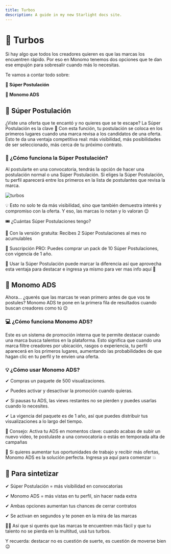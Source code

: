```yaml
---
title: Turbos
description: A guide in my new Starlight docs site.
---
```


# 🚀 Turbos

Si hay algo que todos los creadores quieren es que las marcas los encuentren rápido. Por eso en Monomo tenemos dos opciones que te dan ese empujón para sobresalir cuando más lo necesitas.

Te vamos a contar todo sobre:

**👑 Súper Postulación**

**📣 Monomo ADS**

## 👑 Súper Postulación

¿Viste una oferta que te encantó y no quieres que se te escape? La Súper Postulación es la clave 👀
Con esta función, tu postulación se coloca en los primeros lugares cuando una marca revisa a los candidatos de una oferta. Esto te da una ventaja competitiva real: más visibilidad, más posibilidades de ser seleccionado, más cerca de tu próximo contrato.

### 🚀 ¿Cómo funciona la Súper Postulación?

Al postularte en una convocatoria, tendrás la opción de hacer una postulación normal o una Súper Postulación. Si eliges la Súper Postulación, tu perfil aparecerá entre los primeros en la lista de postulantes que revisa la marca.

![turbos](/images/super-postulacion-ezgif.com-crop.gif)

💡 Esto no solo te da más visibilidad, sino que también demuestra interés y compromiso con la oferta. Y eso, las marcas lo notan y lo valoran 😉

🎟️ ¿Cuántas Súper Postulaciones tengo?

🔹 Con la versión gratuita: Recibes 2 Súper Postulaciones al mes no acumulables

🔹 Suscripción PRO: Puedes comprar un pack de 10 Súper Postulaciones, con vigencia de 1 año.

🎯 Usar la Súper Postulación puede marcar la diferencia así que aprovecha esta ventaja para destacar e ingresa ya mismo para ver mas info aquí 🚀


## 📣 Monomo ADS 

Ahora... ¿querés que las marcas te vean primero antes de que vos te postules? Monomo ADS te pone en la primera fila de resultados cuando buscan creadores como tú 😉

### 💻 ¿Cómo funciona Monomo ADS?

Este es un sistema de promoción interna que te permite destacar cuando una marca busca talentos en la plataforma.
Esto significa que cuando una marca filtre creadores por ubicación, rasgos o experiencia, tu perfil aparecerá en los primeros lugares, aumentando las probabilidades de que hagan clic en tu perfil y te envíen una oferta.

### 💡 ¿Cómo usar Monomo ADS?

✔ Compras un paquete de 500 visualizaciones.

✔ Puedes activar y desactivar la promoción cuando quieras.

✔ Si pausas tu ADS, las views restantes no se pierden y puedes usarlas cuando lo necesites.

✔ La vigencia del paquete es de 1 año, así que puedes distribuir tus visualizaciones a lo largo del tiempo.

📝 Consejo: Activa tu ADS en momentos clave: cuando acabas de subir un nuevo video, te postulaste a una convocatoria o estás en temporada alta de campañas 

🎯 Si quieres aumentar tus oportunidades de trabajo y recibir más ofertas, Monomo ADS es la solución perfecta. Ingresa ya aquí para comenzar 💥

## 🧵 Para sintetizar

✔ Súper Postulación = más visibilidad en convocatorias

✔ Monomo ADS = más vistas en tu perfil, sin hacer nada extra

✔ Ambas opciones aumentan tus chances de cerrar contratos

✔ Se activan en segundos y te ponen en la mira de las marcas

👩‍🚀 Así que si querés que las marcas te encuentren más fácil y que tu talento no se pierda en la multitud, usá tus turbos.

Y recuerda: destacar no es cuestión de suerte, es cuestión de moverse bien 😉
